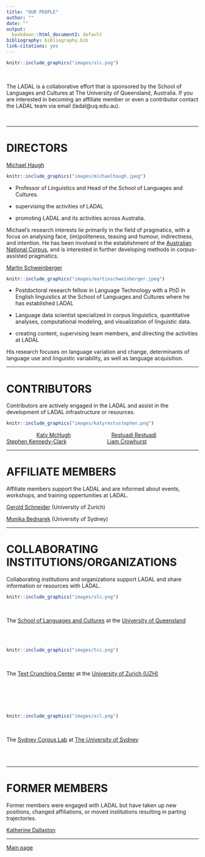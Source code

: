 ```yaml
---
title: "OUR PEOPLE"
author: ""
date: ""
output:
  bookdown::html_document2: default
bibliography: bibliography.bib
link-citations: yes
---
```



```r
knitr::include_graphics("images/slc.png")
```

<br>

The LADAL is a collaborative effort that is sponsored by the School of Languages and Cultures at The University of Queensland, Australia. If you are interested in becoming an affiliate member or even a contributor contact the LADAL team via email (ladal\@uq.edu.au).

<br>

***

# DIRECTORS{-}

[Michael Haugh ](https://languages-cultures.uq.edu.au/profile/1498/michael-haugh)

```r
knitr::include_graphics("images/michaelhaugh.jpeg")
```


+ Professor of Linguistics and Head of the School of Languages and Cultures. 

+ supervising the activities of LADAL 

+ promoting LADAL and its activities across Australia. 

Michael's research interests lie primarily in the field of pragmatics, with a focus on analysing face, (im)politeness, teasing and humour, indirectness, and intention. He has been involved in the establishment of the [Australian National Corpus](http://www.ausnc.org.au), and is interested in further developing methods in corpus-assisted pragmatics.  
  
  
[Martin Schweinberger](https://languages-cultures.uq.edu.au/profile/4295/martin-schweinberger)

```r
knitr::include_graphics("images/martinschweinberger.jpeg")
```

+ Postdoctoral research fellow in Language Technology with a PhD in English linguistics at the School of Languages and Cultures where he has established LADAL

+ Language data scientist  specialized in corpus linguistics, quantitative analyses, computational modeling, and visualization of linguistic data. 

+ creating content, supervising team members, and directing the activities at LADAL 

His research focuses on language variation and change, determinants of language use and linguistic variability, as well as language acquisition.  
  
  
***

# CONTRIBUTORS{-}

Contributors are actively engaged in the LADAL and assist in the development of LADAL infrastructure or resources.

```r
knitr::include_graphics("images/katyrestustephen.png")
```

&nbsp;&nbsp;&nbsp;&nbsp;&nbsp;&nbsp;&nbsp;&nbsp;&nbsp;&nbsp;&nbsp;&nbsp;&nbsp;&nbsp;&nbsp;&nbsp;&nbsp;&nbsp;&nbsp;&nbsp;[Katy McHugh](https://www.linkedin.com/in/katymchugh/?originalSubdomain=au) &nbsp;&nbsp;&nbsp;&nbsp;&nbsp;&nbsp;&nbsp;&nbsp;&nbsp;&nbsp;&nbsp;&nbsp;&nbsp;&nbsp;&nbsp;&nbsp;&nbsp;&nbsp;&nbsp;&nbsp;&nbsp;&nbsp;&nbsp;&nbsp;&nbsp; [Restuadi Restuadi](https://github.com/restuadi311) &nbsp;&nbsp;&nbsp;&nbsp;&nbsp;&nbsp;&nbsp;&nbsp;&nbsp;&nbsp;&nbsp;&nbsp;&nbsp;&nbsp;&nbsp;&nbsp;&nbsp;&nbsp; [Stephen Kennedy-Clark](https://www.linkedin.com/in/stephenkclark/?originalSubdomain=au) &nbsp;&nbsp;&nbsp;&nbsp;&nbsp;&nbsp;&nbsp;&nbsp;&nbsp;&nbsp;&nbsp;&nbsp;&nbsp;&nbsp;&nbsp;&nbsp;&nbsp;&nbsp;&nbsp;&nbsp;&nbsp;&nbsp;&nbsp;&nbsp;&nbsp; [Liam Crowhurst](https://www.linkedin.com/in/liam-crowhurst-3aaa56121/?originalSubdomain=au)  
  
***
 
# AFFILIATE MEMBERS{-}

Affiliate members support the LADAL and are informed about events, workshops, and training oppertunities at LADAL.

[Gerold Schneider](https://www.cl.uzh.ch/de/people/team/compling/gschneid.html) (University of Zurich)

[Monika Bednarek](https://www.sydney.edu.au/arts/about/our-people/academic-staff/monika-bednarek.html) (University of Sydney)

***

# COLLABORATING INSTITUTIONS/ORGANIZATIONS{-}

Collaborating institutions and organizations support LADAL and share information or resources with LADAL.

```r
knitr::include_graphics("images/slc.png")
```
  
<br>

The [School of Languages and Cultures](https://languages-cultures.uq.edu.au/) at the [University of Queensland](https://www.uq.edu.au/)

<br><br>

```r
knitr::include_graphics("images/tcc.png")
```
  
<br>

The [Text Crunching Center](https://www.cl.uzh.ch/en/TCC.html) at the [University of Zurich (UZH)](https://www.uzh.ch/en.html)
  
<br><br><br><br>

```r
knitr::include_graphics("images/scl.png")
```

<br>

The [Sydney Corpus Lab](https://sydneycorpuslab.com/) at [The University of Sydney](https://www.sydney.edu.au/) 

<br><br>
 
***

# FORMER MEMBERS{-}

Former members were engaged with LADAL but have taken up new positions, changed affiliations, or moved institutions resulting in parting trajectories.

[Katherine Dallaston](https://kjdallaston.com/)

***

[Main page](https://slcladal.github.io/index.html)

